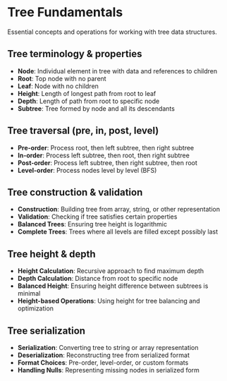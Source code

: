 # Tree Fundamentals

Essential concepts and operations for working with tree data structures.

## Tree terminology & properties

- **Node**: Individual element in tree with data and references to children
- **Root**: Top node with no parent
- **Leaf**: Node with no children
- **Height**: Length of longest path from root to leaf
- **Depth**: Length of path from root to specific node
- **Subtree**: Tree formed by node and all its descendants

## Tree traversal (pre, in, post, level)

- **Pre-order**: Process root, then left subtree, then right subtree
- **In-order**: Process left subtree, then root, then right subtree
- **Post-order**: Process left subtree, then right subtree, then root
- **Level-order**: Process nodes level by level (BFS)

## Tree construction & validation

- **Construction**: Building tree from array, string, or other representation
- **Validation**: Checking if tree satisfies certain properties
- **Balanced Trees**: Ensuring tree height is logarithmic
- **Complete Trees**: Trees where all levels are filled except possibly last

## Tree height & depth

- **Height Calculation**: Recursive approach to find maximum depth
- **Depth Calculation**: Distance from root to specific node
- **Balanced Height**: Ensuring height difference between subtrees is minimal
- **Height-based Operations**: Using height for tree balancing and optimization

## Tree serialization

- **Serialization**: Converting tree to string or array representation
- **Deserialization**: Reconstructing tree from serialized format
- **Format Choices**: Pre-order, level-order, or custom formats
- **Handling Nulls**: Representing missing nodes in serialized form
